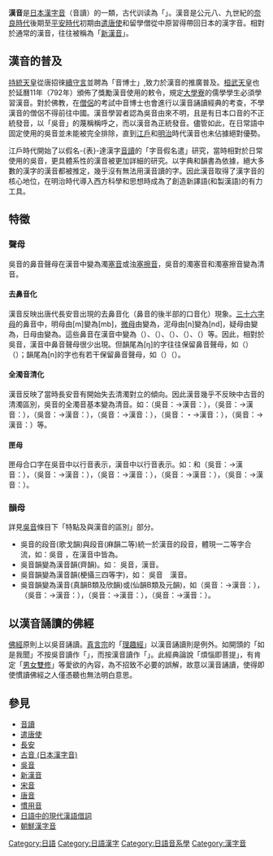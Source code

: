 {{Unreferenced|time=2021-06-13T07:51:09+00:00}}
{{japanese|japanese=漢音|kana=かんおん|romaji=Kan-on}}
{{汉字}}

'''漢音'''是[[日本漢字音|日本漢字音]]（音讀）的一類，古代训读為「{{lang|ja|{{ruby|漢聲|からこえ}}}}」。漢音是公元八、九世紀的[[奈良時代|奈良時代]]後期至[[平安時代|平安時代]]初期由[[遣唐使|遣唐使]]和留學僧從中原習得帶回日本的漢字音。相對於通常的漢音，往往被稱為「[[新漢音|新漢音]]」。

== 漢音的普及 ==
[[持統天皇|持統天皇]]從唐招徠[[續守言|續守言]]並聘為「音博士」,致力於漢音的推廣普及。[[桓武天皇|桓武天皇]]也於延曆11年（792年）頒佈了獎勵漢音使用的敕令，規定[[大學寮|大學寮]]的儒學學生必須學習漢音。對於佛教，在[[僧侶|僧侶]]的考試中音博士也會進行以漢音誦讀經典的考查，不學漢音的僧侶不得前往中國。漢音學習者認為吳音由來不明，且是有日本口音的不正統發音，以「吳音」的蔑稱稱呼之，而以漢音為正統發音。儘管如此，在日常語中固定使用的吳音並未能被完全排除，直到[[江戶時代|江戶]]和[[明治|明治]]時代漢音也未佔據絕對優勢。

江戶時代開始了以假名-{表}-達漢字[[音讀|音讀]]的「字音假名遣」研究，當時相對於日常使用的吳音，更具體系性的漢音被更加詳細的研究。以字典和韻書為依據，絕大多數的漢字的漢音都被推定，幾乎沒有無法用漢音讀的字。因此漢音取得了漢字音的核心地位，在明治時代導入西方科學和思想時成為了創造新譯語(和製漢語)的有力工具。

== 特徵 ==

=== 聲母 ===
吳音的鼻音聲母在漢音中變為濁[[塞音|塞音]]或浊[[塞擦音|塞擦音]]，吳音的濁塞音和濁塞擦音變為清音。

==== 去鼻音化 ====
漢音反映出唐代長安音出現的去鼻音化（鼻音的後半部的口音化）現象。[[三十六字母|三十六字母]]的鼻音中，明母由[m]變為[mb]，[[微母|微母]]由{{IPA|ɱ}}變為{{IPA|ɱv}}，泥母由[n]變為[nd]，疑母由{{IPA|ŋ}}變為{{IPA|ŋg}}，日母由{{IPA|ȵ}}變為{{IPA|ȵʑ}}。這些鼻音在漢音中變為{{lang|ja|馬}}（{{lang|ja|バ}}）、{{lang|ja|微}}（{{lang|ja|ビ}}）、{{lang|ja|泥}}（{{lang|ja|デイ}}）、{{lang|ja|疑}}（{{lang|ja|ギ}}）、{{lang|ja|日}}（{{lang|ja|ジツ}}）等。因此，相對於吳音，漢音中鼻音聲母很少出現。但韻尾為[ŋ]的字往往保留鼻音聲母，如{{lang|ja|明}}（{{lang|ja|メイ}}）{{lang|ja|寧}}（{{lang|ja|ネイ}}）；韻尾為[n]的字也有若干保留鼻音聲母，如{{lang|ja|面}}（{{lang|ja|メン}}）{{lang|ja|年}}（{{lang|ja|ネン}}）。

==== 全濁音清化 ====
漢音反映了當時長安音有開始失去清濁對立的傾向。因此漢音幾乎不反映中古音的清濁區別，吳音的全濁音基本變為清音。如：{{lang|ja|婆}}（吳音：{{lang|ja|バ}}→漢音：{{lang|ja|ハ}}），{{lang|ja|定}}（吳音：{{lang|ja|ヂャウ}}→漢音：{{lang|ja|テイ}}），{{lang|ja|勤}}（吳音：{{lang|ja|ゴン}}→漢音：{{lang|ja|キン}}），{{lang|ja|禪}}（吳音：{{lang|ja|ゼン}}→漢音：{{lang|ja|セン}}），{{lang|ja|從}}（吳音：{{lang|ja|ジュ}}・{{lang|ja|ジュウ}}→漢音：{{lang|ja|ショウ}}），{{lang|ja|胡}}（吳音：{{lang|ja|ゴ}}→漢音：{{lang|ja|コ}}）等。

==== 匣母 ====
匣母合口字在吳音中以{{lang|ja|ワ}}行音表示，漢音中以{{lang|ja|カ}}行音表示。如：和（吳音：{{lang|ja|ワ}}→漢音：{{lang|ja|クヮ}}），{{lang|ja|話}}（吳音：{{lang|ja|ワ}}→漢音：{{lang|ja|クヮイ}}），{{lang|ja|惑}}（吳音：{{lang|ja|ワク}}→漢音：{{lang|ja|コク}}），{{lang|ja|會}}（吳音：{{lang|ja|ヱ}}→漢音：{{lang|ja|クヮイ}}），{{lang|ja|黃}}（吳音：{{lang|ja|ワウ}}→漢音：{{lang|ja|クヮウ}}）。

=== 韻母 ===
詳見[[吳音|吳音]]條目下「特點及與漢音的區別」部分。
*吳音的{{lang|ja|ア}}段音(歌戈韻)與{{lang|ja|エ}}段音(麻韻二等)統一於漢音的{{lang|ja|ア}}段音，體現一二等字合流，如：吳音 {{lang|ja|歌 カ，家 ケ}}，在漢音中皆為{{lang|ja|カ}}。
*吳音{{lang|ja|アイ}}韻變為漢音{{lang|ja|エイ}}韻(齊韻)。如：{{lang|ja|體}} 吳音{{lang|ja|タイ}}，漢音{{lang|ja|テイ}}。
*吳音{{lang|ja|ヤウ}}韻變為漢音{{lang|ja|エイ}}韻(梗攝三四等字)，如：{{lang|ja|清}} 吳音{{lang|ja|シャウ}}　漢音{{lang|ja|セイ}}。
*吳音{{lang|ja|オン}}韻變為漢音{{lang|ja|イン}}(真韻B類及欣韻)或{{lang|ja|エン}}(仙韻B類及元韻)，如{{lang|ja|隱}}（吳音：{{lang|ja|オン}}→漢音：{{lang|ja|イン}}），{{lang|ja|勤}}（吳音：{{lang|ja|ゴン}}→漢音：{{lang|ja|キン}}），{{lang|ja|建}}（吳音：{{lang|ja|コン}}→漢音：{{lang|ja|ケン}}），{{lang|ja|言}}（吳音：{{lang|ja|ゴン}}→漢音：{{lang|ja|ゲン}}）。

== 以漢音誦讀的佛經 ==
[[佛經|佛經]]原則上以吳音誦讀。[[真言宗|真言宗]]的「[[理趣經|理趣經]]」以漢音誦讀則是例外。如開頭的「如是我聞」不按吳音讀作「{{lang|ja|ニョゼガモン}}」，而按漢音讀作「{{lang|ja|ジョシガブン}}」。此經典論說「煩惱即菩提」，有肯定「[[男女雙修|男女雙修]]」等愛欲的內容，為不招致不必要的誤解，故意以漢音誦讀，使得即使慣讀佛經之人僅憑聽也無法明白意思。

== 參見 ==
*[[音讀|音讀]]
*[[遣唐使|遣唐使]]
*[[長安|長安]]
*[[古音_(日本漢字音)|古音 (日本漢字音)]]
*[[吳音|吳音]]
*[[新漢音|新漢音]]
*[[宋音|宋音]]
*[[唐音|唐音]]
*[[慣用音|慣用音]]
*[[日語中的現代漢語借詞|日語中的現代漢語借詞]]
*[[朝鮮漢字音|朝鮮漢字音]]


[[Category:日語|Category:日語]]
[[Category:日語漢字|Category:日語漢字]]
[[Category:日語音系學|Category:日語音系學]]
[[Category:漢字音|Category:漢字音]]